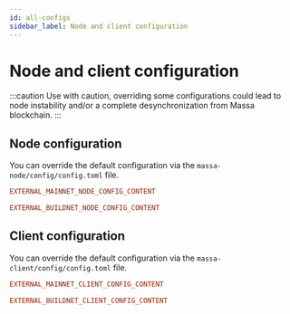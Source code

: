 ```yaml
---
id: all-configs
sidebar_label: Node and client configuration
---
```



# Node and client configuration

:::caution
Use with caution, overriding some configurations could lead to node
instability and/or a complete desynchronization from Massa blockchain.
:::


## Node configuration

You can override the default configuration via
the `massa-node/config/config.toml` file.

<!-- The content will be added at build time via ./scripts/download-configs.sh -->
<Tabs>
  <TabItem value="mainnet" label="🖥 MainNet" default>

```toml
EXTERNAL_MAINNET_NODE_CONFIG_CONTENT

```

  </TabItem>

  <TabItem value="buildnet" label="👷 BuildNet">

```toml
EXTERNAL_BUILDNET_NODE_CONFIG_CONTENT

```

  </TabItem>
</Tabs>

## Client configuration

You can override the default configuration via
the `massa-client/config/config.toml` file.

<!-- The content will be added at build time via ./scripts/download-configs.sh -->
<Tabs>
  <TabItem value="mainnet" label="🖥 MainNet" default>

```toml
EXTERNAL_MAINNET_CLIENT_CONFIG_CONTENT

```

  </TabItem>

  <TabItem value="buildnet" label="👷 BuildNet">

```toml
EXTERNAL_BUILDNET_CLIENT_CONFIG_CONTENT

```

  </TabItem>
</Tabs>
